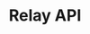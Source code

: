 ---
title: 'Relay API'
description: 'This namespace defines endpoints that should be called by users or applications to interact with the relayer'
---